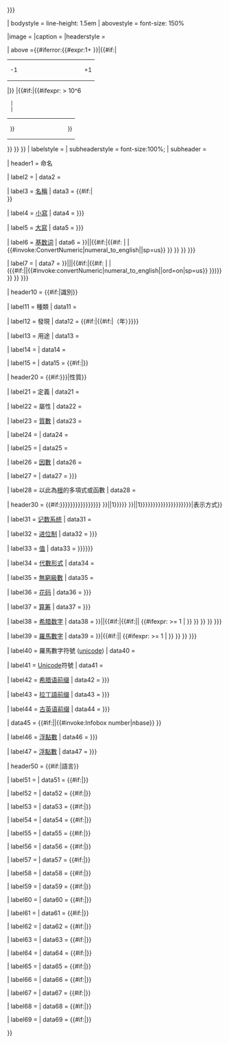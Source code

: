 <includeonly><templatestyles src="ShareCSS/infobox.css"/>{{infobox
| name = {{{template name|Infobox number/box}}}
| title = {{{name|{{{number|{{PAGENAME}}}}}}}}

| bodystyle = line-height: 1.5em
| abovestyle = font-size: 150%

|image        = {{{image|}}}
|caption      = {{{caption|}}}
|headerstyle  = {{{headerstyle|}}}

| above ={{#iferror:{{#expr:1+{{{number}}} }}|{{#if:{{yesno|{{{nav|yes}}}}}|<table style= "width:100%; margin:0"><tr>
<td style= "width:15%; text-align:left; white-space: nowrap; font-size:smaller">{{{number}}}-1</td>
<td style= "width:70%; padding-left:1em; padding-right:1em; text-align: center;">{{{number}}}</td>
<td style= "width:15%; text-align:right; white-space: nowrap; font-size:smaller">{{{number}}}+1</td>
</tr></table>|{{{number}}}}}
|{{#if:{{yesno|{{{is integer|no}}} }}|{{#ifexpr:{{{number}}} > 10^6
  | {{{number}}}
  | <table style= "width:100%; margin:0"><tr>
<td style= "width:15%; text-align:left; white-space: nowrap; font-size:smaller">{{Infobox number/link|nav_template={{{nav_template|}}}|nav_pre={{{nav_pre|}}}|pre=&#8592;|number = {{#expr:{{{number}}} - 1 }} }}</td>
<td style= "width:70%; padding-left:1em; padding-right:1em; text-align: center;">{{Infobox number/link|nav_template={{{nav_template|}}}|nav_pre={{{nav_pre|}}}|plain=yes|number={{{number}}}}}</td>
<td style= "width:15%; text-align:right; white-space: nowrap; font-size:smaller">{{Infobox number/link|nav_template={{{nav_template|}}}|nav_pre={{{nav_pre|}}}|post=&#8594;|number = {{#expr:{{{number}}} + 1 }} }}</td>
</tr></table>
}} }} }}
| labelstyle = {{{labelstyle|}}}
| subheaderstyle = font-size:100%;
| subheader = {{{range|}}}

| header1 = 命名

| label2 = {{nowrap|[[數字]]}}
| data2  = {{{number|}}}

| label3 = [[名稱]]
| data3  = {{{name|}}}{{#if:{{{other name|}}}|<br/>{{{other name|}}}}}

| label4 = [[中文數字|小寫]]
| data4  = {{{小写|{{{小寫|}}}}}}

| label5 = [[中文數字|大寫]]
| data5  = {{{大写|{{{大寫|}}}}}}

| label6 = [[基数词]]
| data6  = {{{cardinal|{{#iferror:{{#expr:1+{{{number}}} }}|{{{cardinal|}}}|{{#if:{{yesno|{{{is integer|no}}} }}|{{#if: {{{cardinal|}}} | {{{cardinal}}} | {{#invoke:ConvertNumeric|numeral_to_english|{{{number}}}|sp=us}} }} }} }} }}}

| label7 = {{link-en|序數詞|Ordinal numeral}}
| data7 = {{{ordinal|{{#iferror:{{#expr:1+{{{number}}} }}|{{{cardinal|}}}|{{{ordinal|}}}|{{#if:{{yesno|{{{is integer|no}}} }}|{{#if: {{{ordinal|}}} | {{{ordinal}}} | {{Ordinal|{{{number}}}}}<br />({{#if:{{{ordinal text|}}}|{{{ordinal text}}}|{{#invoke:convertNumeric|numeral_to_english|{{{number}}}|ord=on|sp=us}} }})}} }} }} }}}

| header10 = {{#if:{{{OEIS|}}}{{{type|}}}{{{use|}}}{{{discovered by|}}}{{{discovery date|}}}{{{symbol|}}}|識別}}

| label11 = 種類
| data11 = {{{type|}}}

| label12 = 發現
| data12 = {{{discovered by|}}}{{#if:{{{discovery date|}}}|{{#if:{{{discovered by|}}}|（{{{discovery date|}}}年）}}}}

| label13 = 用途
| data13 = {{{use|}}}

| label14 = {{nowrap|符號}}
| data14  = {{{symbol|}}}

| label15 = {{nowrap|[[位數]][[OEIS|數列編號]]}}
| data15  = {{#if:{{{OEIS|}}}|{{oeis|{{{OEIS|}}}}}}}

| header20 = {{#if:{{{define|}}}{{{proptery|}}}{{{prime|}}}{{{factorization|}}}{{{gaussian integer factorization|}}}{{{divisor|}}}{{{continued fraction|{{{連分數|}}}}}}|性質}}

| label21 = 定義
| data21 = {{{define|}}}

| label22 = 屬性
| data22 = {{{proptery|}}}

| label23 = [[質數]] 
| data23 = {{{prime|}}}

| label24 = {{nowrap|[[質因數分解]]}}
| data24  = {{{factorization|}}}

| label25 = {{nowrap|[[高斯整數]]分解}}
| data25 = {{{gaussian integer factorization|}}}

| label26 = [[因數]]
| data26 = {{{divisor|}}}

| label27 = {{nowrap|[[連分數]]}}
| data27 = {{{continued fraction|{{{連分數|}}}}}}

| label28 = 以此為[[根 (数学)|根]]的多項式或函數
| data28 = {{{root of|}}} 

| header30 = {{#if:{{{numeral|}}}}{{{进位制|{{{進位制|}}}}}}{{{值|{{{value|{{{number|}}}}}}}}}{{{algebraic|}}}{{{series|}}}{{{花码|{{{花碼|}}}}}}{{{算筹|{{{算籌|}}}}}}{{{greek|{{#iferror:{{#expr:1+{{{number}}} }}||1}}}}}{{{roman|{{#iferror:{{#expr:1+{{{number}}} }}||1}}}}}{{{roman unicode|}}}{{{unicode|}}}{{{greek prefix|{{{希腊前缀|}}}}}}{{{latin prefix|{{{拉丁前缀|}}}}}}{{{old english prefix|{{{古英语前缀|}}}}}}{{{basedata|}}}{{{single float|{{{單精度浮點數|}}}}}}{{{double float|{{{雙精度浮點數|}}}}}}|表示方式}}

| label31 = [[记数系统]] 
| data31  = {{{numeral|}}}

| label32 = [[进位制]]
| data32  = {{{进位制|{{{進位制|}}}}}}

| label33 = [[值]]
| data33  = {{{值|{{{value|{{{number|}}}}}}}}}

| label34 = [[代數數|代數形式]]
| data34  = {{{algebraic|}}}

| label35 = [[级数|無窮級數]]
| data35  = {{{series|}}}

| label36 = [[苏州码子|花码]]
| data36 = {{{花码|{{{花碼|}}}}}}

| label37 = [[算筹]]
| data37 = {{{算筹|{{{算籌|}}}}}}

| label38 = [[希腊数字]]
| data38  = {{{greek|{{#iferror:{{#expr:1+{{{number}}} }}|{{{greek|}}}|{{#if:{{yesno|{{{is integer|no}}} }}|{{#if:{{{greek|}}}|{{lang|el|{{{greek}}} }}| {{#ifexpr: {{{number}}} >= 1 | {{lang|el|{{Greek numeral|{{{number}}}|}} }} }} }} }} }} }}}

| label39 = [[羅馬數字]]
| data39  = {{{roman|{{#if:{{yesno|{{{is integer|no}}} }}|{{#if:{{{roman|}}}|{{{roman}}}| {{#ifexpr: {{{number}}} >= 1 | {{Roman|{{{number}}}|}} }} }} }} }}}

| label40 = 羅馬數字符號 ([[unicode]])
| data40 = {{{roman unicode|}}}

| label41 = [[Unicode]]符號
| data41 = {{{unicode|}}}

| label42 = [[希腊语]][[数字前缀|前缀]]
| data42 = {{{greek prefix|{{{希腊前缀|}}}}}}

| label43 = [[拉丁語]][[数字前缀|前缀]]
| data43 = {{{latin prefix|{{{拉丁前缀|}}}}}}

| label44 = [[古英语]][[数字前缀|前缀]]
| data44 = {{{old english prefix|{{{古英语前缀|}}}}}}

| data45 = {{#if:{{{basedata|}}}|{{{basedata|}}}|{{#invoke:Infobox number|nbase}} }}

| label46 = {{nowrap|[[單精度]]}}
[[浮點數]]
| data46 = {{{single float|{{{單精度浮點數|}}}}}}

| label47 = {{nowrap|[[雙精度]]}}
[[浮點數]]
| data47 = {{{double float|{{{雙精度浮點數|}}}}}}

| header50 = {{#if:{{{lang1|}}}{{{lang2|}}}{{{lang3|}}}{{{lang4|}}}{{{lang5|}}}{{{lang6|}}}{{{lang7|}}}{{{lang8|}}}{{{lang9|}}}{{{lang10|}}}{{{lang11|}}}{{{lang12|}}}{{{lang13|}}}{{{lang14|}}}{{{lang15|}}}{{{lang16|}}}{{{lang17|}}}{{{lang18|}}}{{{lang19|}}}|語言}}

| label51 = {{{lang1}}} 
| data51 = {{#if:{{{lang1|}}}|{{{lang1 symbol|}}}}}

| label52 = {{{lang2}}} 
| data52 = {{#if:{{{lang2|}}}|{{{lang2 symbol|}}}}}

| label53 = {{{lang3}}} 
| data53 = {{#if:{{{lang3|}}}|{{{lang3 symbol|}}}}}

| label54 = {{{lang4}}} 
| data54 = {{#if:{{{lang4|}}}|{{{lang4 symbol|}}}}}

| label55 = {{{lang5}}} 
| data55 = {{#if:{{{lang5|}}}|{{{lang5 symbol|}}}}}

| label56 = {{{lang6}}} 
| data56 = {{#if:{{{lang6|}}}|{{{lang6 symbol|}}}}}

| label57 = {{{lang7}}} 
| data57 = {{#if:{{{lang7|}}}|{{{lang7 symbol|}}}}}

| label58 = {{{lang8}}} 
| data58 = {{#if:{{{lang8|}}}|{{{lang8 symbol|}}}}}

| label59 = {{{lang9}}} 
| data59 = {{#if:{{{lang9|}}}|{{{lang9 symbol|}}}}}

| label60 = {{{lang10}}} 
| data60 = {{#if:{{{lang10|}}}|{{{lang10 symbol|}}}}}

| label61 = {{{lang11}}} 
| data61 = {{#if:{{{lang11|}}}|{{{lang11 symbol|}}}}}

| label62 = {{{lang12}}} 
| data62 = {{#if:{{{lang12|}}}|{{{lang12 symbol|}}}}}

| label63 = {{{lang13}}} 
| data63 = {{#if:{{{lang13|}}}|{{{lang13 symbol|}}}}}

| label64 = {{{lang14}}} 
| data64 = {{#if:{{{lang14|}}}|{{{lang14 symbol|}}}}}

| label65 = {{{lang15}}} 
| data65 = {{#if:{{{lang15|}}}|{{{lang15 symbol|}}}}}

| label66 = {{{lang16}}} 
| data66 = {{#if:{{{lang16|}}}|{{{lang16 symbol|}}}}}

| label67 = {{{lang17}}} 
| data67 = {{#if:{{{lang17|}}}|{{{lang17 symbol|}}}}}

| label68 = {{{lang18}}} 
| data68 = {{#if:{{{lang18|}}}|{{{lang18 symbol|}}}}}

| label69 = {{{lang19}}}
| data69 = {{#if:{{{lang19|}}}|{{{lang19 symbol|}}}}}

}}</includeonly><noinclude>
{{documentation|content= 
This subtemplate is used to generate the infobox for {{tl|infobox number}}.  By using a subtemplate, it reduces the repetition in the code by using a single computation of the value for {{para|number}} by {{tl|infobox number}}, which is passed to this subtemplate.  This subtemplate should by used only by {{tl|infobox number}}, and not used directly.
}}</noinclude>